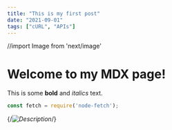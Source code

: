 ```yaml
---
title: "This is my first post"
date: "2021-09-01"
tags: ["cURL", "APIs"]
---
```




//import Image from 'next/image'

# Welcome to my MDX page!
 
This is some **bold** and _italics_ text.





```javascript
const fetch = require('node-fetch');
```

{/*<Image src="/about.png" width={500} height={300} alt="Description" />*/}


